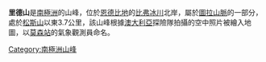 {{coord|67|2|S|51|38|E|display=title}}

'''里德山'''是[[南極洲|南極洲]]的山峰，位於[[恩德比地|恩德比地]]的[[比弗冰川|比弗冰川]]北岸，屬於[[圖拉山脈|圖拉山脈]]的一部分，處於[[松斯山|松斯山]]以東3.7公里，該山峰根據[[澳大利亞|澳大利亞]]探險隊拍攝的空中照片被繪入地圖，以[[莫森站|莫森站]]的氣象觀測員命名。
 
{{Antarctica-geo-stub}}
[[Category:南極洲山峰|Category:南極洲山峰]]